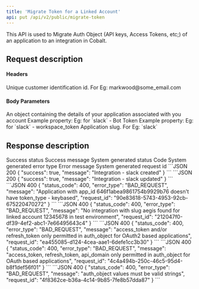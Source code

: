```yaml
---
title: 'Migrate Token for a Linked Account'
api: put /api/v2/public/migrate-token
---
```


This API is used to Migrate Auth Object (API keys, Access Tokens, etc;) of an application to an integration in Cobalt.

## Request description
#### Headers 
<ParamField header="linked_account_id" type="string" required>
  Unique customer identification id. For Eg: markwood@some_email.com
</ParamField>

#### Body Parameters
<ParamField body="auth_object" type="object" required>
   An object containing the details of your application associated with you account
    <Expandable title="Example properties">
        <ResponseField name="bot_token" type="string">
           Example property: Eg: for `slack` - Bot Token
        </ResponseField>
        <ResponseField name="workspace_token" type="string">
          Example property: Eg: for `slack` - workspace_token
        </ResponseField>
    </Expandable>
</ParamField>

<ParamField path="slug" type="string" required>
  Application slug. For Eg: `slack`
</ParamField>

## Response description

<Tabs>
  <Tab title="200">
    <ResponseField name="success" type="boolean">
    Success status
    </ResponseField>
    <ResponseField name="message" type="string">
    Success message
    </ResponseField>
  </Tab>
  <Tab title="400">
    <ResponseField name="status_code" type="integer">
    System generated status Code
    </ResponseField>
    <ResponseField name="error_type" type="string">
    System generated error type
    </ResponseField>
    <ResponseField name="message" type="string">
    Error message
    </ResponseField>
    <ResponseField name="request_id" type="string">
    System generated request id
    </ResponseField>
  </Tab>
</Tabs>


<ResponseExample>
```JSON 200
{
    "success": true,
    "message": "Integration - slack created"
}
```
```JSON 200
{
    "success": true,
    "message": "Integration - slack updated"
}
```
```JSON 400
{
    "status_code": 400,
    "error_type": "BAD_REQUEST",
    "message": "Application with app_id 646f1abea9861754b9929b76 doesn't have token_type - keybased",
    "request_id": "90e83618-5743-4953-92cb-675220470272"
}
```
```JSON 400
{
    "status_code": 400,
    "error_type": "BAD_REQUEST",
    "message": "No integration with slug aegis found for linked account 12345678 in test environment",
    "request_id": "212047f0-df39-4ef2-abc1-7e66495643c4"
}
```
```JSON 400
{
    "status_code": 400,
    "error_type": "BAD_REQUEST",
    "message": "access_token and/or refresh_token only permitted in auth_object for OAuth2 based applications",
    "request_id": "ea455085-d124-4cea-aae1-6defe1cc3b30"
}
```
```JSON 400
{
    "status_code": 400,
    "error_type": "BAD_REQUEST",
    "message": "access_token, refresh_token, api_domain only permitted in auth_object for OAuth based applications",
    "request_id": "4c4a494b-250c-46c5-95d4-b8f1def56f01"
}
```
```JSON 400
{
    "status_code": 400,
    "error_type": "BAD_REQUEST",
    "message": "auth_object values must be valid strings",
    "request_id": "4f8362ce-b36a-4c14-9b85-7fe8b57dda87"
}
```
</ ResponseExample>